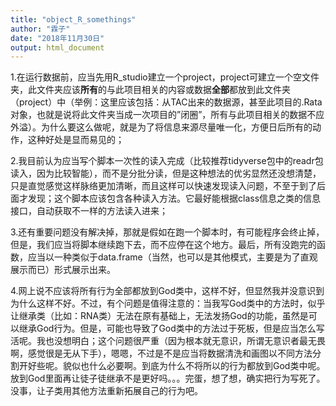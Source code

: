 ```yaml
---
title: "object_R_somethings"
author: "霖子"
date: "2018年11月30日"
output: html_document
---
```

1.在运行数据前，应当先用R_studio建立一个project，project可建立一个空文件夹，此文件夹应该**所有**的与此项目相关的内容或数据**全部**都放到此文件夹（project）中（举例：这里应该包括：从TAC出来的数据源，甚至此项目的.Rata对象，也就是说将此文件夹当成一次项目的"闭圈"，所有与此项目相关的数据不应外溢）。为什么要这么做呢，就是为了将信息来源尽量唯一化，方便日后所有的动作，这种好处是显而易见的；

2.我目前认为应当写个脚本一次性的读入完成（比较推荐tidyverse包中的readr包读入，因为比较智能），而不是分批分读，但是这种想法的优劣显然还没想清楚，只是直觉感觉这样脉络更加清晰，而且这样可以快速发现读入问题，不至于到了后面才发现；这个脚本应该包含各种读入方法。它最好能根据class信息之类的信息接口，自动获取不一样的方法读入进来；

3.还有重要问题没有解决掉，那就是假如在跑一个脚本时，有可能程序会终止掉，但是，我们应当将脚本继续跑下去，而不应停在这个地方。最后，所有没跑完的函数，应当以一种类似于data.frame（当然，也可以是其他模式，主要是为了直观展示而已）形式展示出来。

4.网上说不应该将所有行为全部都放到God类中，这样不好，但显然我并没意识到为什么这样不好。不过，有个问题是值得注意的：当我写God类中的方法时，似乎让继承类（比如：RNA类）无法在原有基础上，无法发扬God的功能，虽然是可以继承God行为。但是，可能也导致了God类中的方法过于死板，但是应当怎么写活呢。我也没想明白；这个问题很严重（因为根本就无意识，所谓无意识者最无畏啊，感觉很是无从下手），嗯嗯，不过是不是应当将数据清洗和画图以不同方法分割开好些呢。貌似也什么必要啊。到底为什么不将所以的行为都放到God类中呢。放到God里面再让徒子徒继承不是更好吗。。。完蛋，想了想，确实把行为写死了。没事，让子类用其他方法重新拓展自己的行为吧。